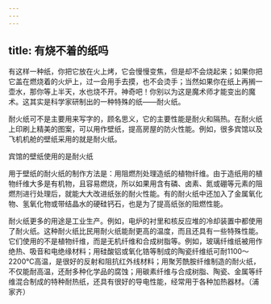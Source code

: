 ```yaml
---
---
---
```

title: 有烧不着的纸吗
---




有这样一种纸，你把它放在火上烤，它会慢慢变焦，但是却不会烧起来；如果你把它盖在燃烧着的火炉上，过一会用手去摸，也不会烫手；当然如果你在纸上再搁一壶水，那你等上半天，水也烧不开。神奇吧！你别以为这是魔术师才能变出的魔术。这其实是科学家研制出的一种特殊的纸——耐火纸。

耐火纸可不是主要用来写字的，顾名思义，它的主要性能是耐火和隔热。在耐火纸上印刷上精美的图案，可以用作壁纸，提高房屋的防火性能。例如，很多宾馆以及飞机机舱的壁纸采用的就是耐火纸。

宾馆的壁纸使用的是耐火纸



用于壁纸的耐火纸的制作方法是：用阻燃剂处理造纸的植物纤维。由于造纸用的植物纤维大多是有机物，且容易燃烧，所以如果用含有磷、卤素、氮或硼等元素的阻燃剂进行处理后，就能大大改进纸张的耐火性能。有的耐火纸中还加入了金属氧化物、氢氧化物或带结晶水的硬硅钙石，也是为了提高纸张的阻燃性能。

耐火纸更多的用途是工业生产。例如，电炉的衬里和核反应堆的冷却装置中都使用了耐火纸。这种耐火纸比民用耐火纸能耐更高的温度，而且还具有一些特殊性能。它们使用的不是植物纤维，而是无机纤维和合成树脂等。例如，玻璃纤维纸被用作绝热、吸音和电绝缘材料；用硅酸铝或氧化锆等制成的陶瓷纤维纸可耐1100～2200℃高温，是很好的反射和阻抗红外线材料；用聚芳酰胺纤维制造的耐火纸，不仅能耐高温，还耐多种化学品的腐蚀；用碳素纤维与合成树脂、陶瓷、金属等纤维混合制成的特种耐热纸，还具有很好的导电性能，经常用于各种加热器材。（浦家齐）